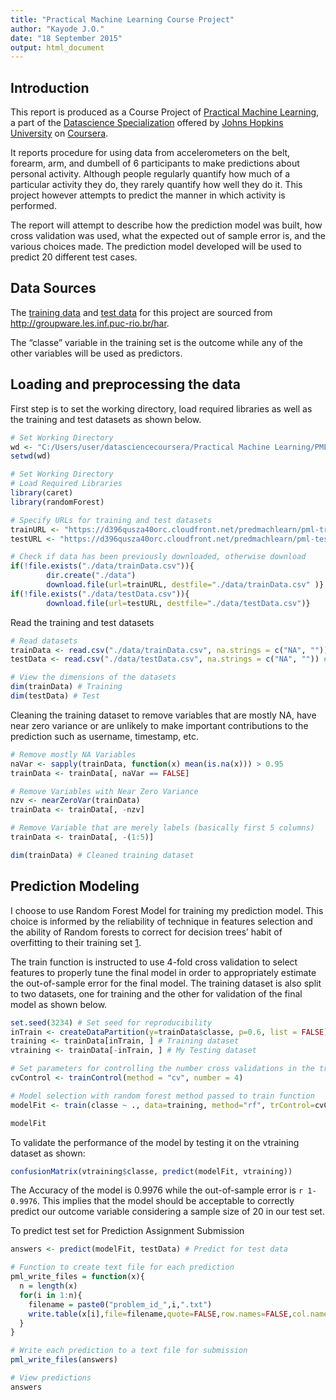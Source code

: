 ```yaml
---
title: "Practical Machine Learning Course Project"
author: "Kayode J.O."
date: "18 September 2015"
output: html_document
---
```


## Introduction

This report is produced as a Course Project of [Practical Machine Learning](https://class.coursera.org/predmachlearn-032), a part of the [Datascience Specialization](https://www.coursera.org/specialization/jhudatascience/1?utm_medium=catalog) offered by [Johns Hopkins University](https://www.jhu.edu/) on [Coursera](https://www.coursera.org/jhu).

It reports procedure for using data from accelerometers on the belt, forearm, arm, and dumbell of 6 participants to make predictions about personal activity. Although people regularly quantify how much of a particular activity they do, they rarely quantify how well they do it. This project however attempts to predict the manner in which activity is performed. 

The report will attempt to describe how the prediction model was built, how cross validation was used, what the expected out of sample error is, and the various choices made. The prediction model developed will be used to predict 20 different test cases. 

## Data Sources

The [training data](https://d396qusza40orc.cloudfront.net/predmachlearn/pml-training.csv) and [test data](https://d396qusza40orc.cloudfront.net/predmachlearn/pml-testing.csv) for this project are sourced from [http://groupware.les.inf.puc-rio.br/har](http://groupware.les.inf.puc-rio.br/har.).

The "classe" variable in the training set is the outcome while any of the other variables will be used as predictors.

## Loading and preprocessing the data
First step is to set the working directory, load required libraries as well as the training and test datasets as shown below.
```r
# Set Working Directory
wd <- "C:/Users/user/datasciencecoursera/Practical Machine Learning/PML Course Project"
setwd(wd)
```


```r
# Set Working Directory
# Load Required Libraries
library(caret)
library(randomForest)

# Specify URLs for training and test datasets
trainURL <- "https://d396qusza40orc.cloudfront.net/predmachlearn/pml-training.csv"
testURL <- "https://d396qusza40orc.cloudfront.net/predmachlearn/pml-testing.csv"

# Check if data has been previously downloaded, otherwise download
if(!file.exists("./data/trainData.csv")){
        dir.create("./data")
        download.file(url=trainURL, destfile="./data/trainData.csv" )}
if(!file.exists("./data/testData.csv")){
        download.file(url=testURL, destfile="./data/testData.csv")}

```

Read the training and test datasets
```r
# Read datasets
trainData <- read.csv("./data/trainData.csv", na.strings = c("NA", "")) # Training
testData <- read.csv("./data/testData.csv", na.strings = c("NA", "")) # Test

# View the dimensions of the datasets
dim(trainData) # Training
dim(testData) # Test
```

Cleaning the training dataset to remove variables that are mostly NA, have near zero variance or are unlikely to make important contributions to the prediction such as username, timestamp, etc.
```r
# Remove mostly NA Variables
naVar <- sapply(trainData, function(x) mean(is.na(x))) > 0.95
trainData <- trainData[, naVar == FALSE]

# Remove Variables with Near Zero Variance 
nzv <- nearZeroVar(trainData)
trainData <- trainData[, -nzv]

# Remove Variable that are merely labels (basically first 5 columns)
trainData <- trainData[, -(1:5)]

dim(trainData) # Cleaned training dataset
```

## Prediction Modeling

I choose to use Random Forest Model for training my prediction model. This choice is informed by the reliability of technique in features selection and the ability of Random forests to correct for decision trees' habit of overfitting to their training set [1](https://en.wikipedia.org/wiki/Random_forest). 

The train function is instructed to use 4-fold cross validation to select features to properly tune the final model in order to appropriately estimate the out-of-sample error for the final model. The training dataset is also split to two datasets, one for training and the other for validation of the final model as shown below.

```r
set.seed(3234) # Set seed for reproducibility
inTrain <- createDataPartition(y=trainData$classe, p=0.6, list = FALSE) # Create data partition
training <- trainData[inTrain, ] # Training dataset
vtraining <- trainData[-inTrain, ] # My Testing dataset

# Set parameters for controlling the number cross validations in the train function
cvControl <- trainControl(method = "cv", number = 4)

# Model selection with random forest method passed to train function
modelFit <- train(classe ~ ., data=training, method="rf", trControl=cvControl)

modelFit
```

To validate the performance of the model by testing it on the vtraining dataset as shown:

```r
confusionMatrix(vtraining$classe, predict(modelFit, vtraining))
```

The Accuracy of the model is 0.9976 while the out-of-sample error is `r 1-0.9976`. This implies that the model should be acceptable to correctly predict our outcome variable considering a sample size of 20 in our test set.


To predict test set for Prediction Assignment Submission
```r
answers <- predict(modelFit, testData) # Predict for test data

# Function to create text file for each prediction
pml_write_files = function(x){
  n = length(x)
  for(i in 1:n){
    filename = paste0("problem_id_",i,".txt")
    write.table(x[i],file=filename,quote=FALSE,row.names=FALSE,col.names=FALSE)
  }
}

# Write each prediction to a text file for submission
pml_write_files(answers)

# View predictions
answers
```

